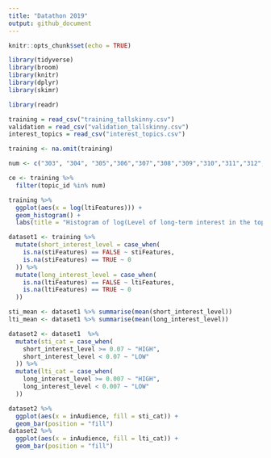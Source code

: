 ```yaml
---
title: "Datathon 2019"
output: github_document
---
```


```r
knitr::opts_chunk$set(echo = TRUE)
```

```r
library(tidyverse)
library(broom)
library(knitr)
library(dplyr)
library(skimr)
```

```r
library(readr)

training = read_csv("training_tallskinny.csv")
validation = read_csv("validation_tallskinny.csv")
interest_topics = read_csv("interest_topics.csv")
```

```r
training <- na.omit(training)
```

```r
num <- c("303", "304", "305","306","307","308","309","310","311","312","313","314","315")

ce <- training %>%
  filter(topic_id %in% num)
```

```r
training %>%
  ggplot(aes(x = log(ltiFeatures))) +
  geom_histogram() +
  labs(title = "Histogram of log(Level of long-term interest in the topic)")
```

```r
dataset1 <- training %>%
  mutate(short_interest_level = case_when(
    is.na(stiFeatures) == FALSE ~ stiFeatures,
    is.na(stiFeatures) == TRUE ~ 0
  )) %>%
  mutate(long_interest_level = case_when(
    is.na(ltiFeatures) == FALSE ~ ltiFeatures,
    is.na(ltiFeatures) == TRUE ~ 0
  ))
```

```r
sti_mean <- dataset1 %>% summarise(mean(short_interest_level))
lti_mean <- dataset1 %>% summarise(mean(long_interest_level))
```

```r
dataset2 <- dataset1  %>%
  mutate(sti_cat = case_when(
    short_interest_level >= 0.07 ~ "HIGH",
    short_interest_level < 0.07 ~ "LOW"
  )) %>%
  mutate(lti_cat = case_when(
    long_interest_level >= 0.007 ~ "HIGH",
    long_interest_level < 0.007 ~ "LOW"
  ))
```

```r
dataset2 %>%
  ggplot(aes(x = inAudience, fill = sti_cat)) + 
  geom_bar(position = "fill")
dataset2 %>%
  ggplot(aes(x = inAudience, fill = lti_cat)) + 
  geom_bar(position = "fill")
```



